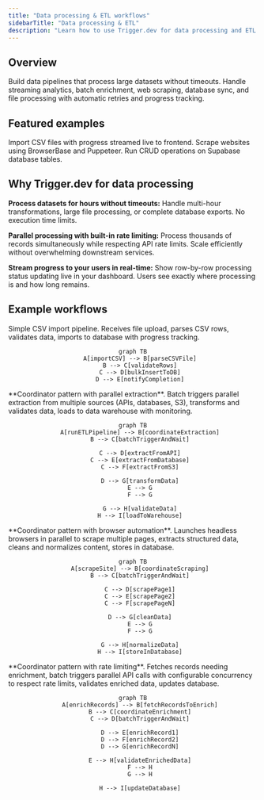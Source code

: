 ```yaml
---
title: "Data processing & ETL workflows"
sidebarTitle: "Data processing & ETL"
description: "Learn how to use Trigger.dev for data processing and ETL including web scraping, database synchronization, batch enrichment, and streaming analytics workflows"
---
```



## Overview

Build data pipelines that process large datasets without timeouts. Handle streaming analytics, batch enrichment, web scraping, database sync, and file processing with automatic retries and progress tracking.

## Featured examples

<CardGroup cols={3}>
  <Card
    title="Realtime CSV importer"
    icon="book"
    href="/guides/example-projects/realtime-csv-importer"
  >
    Import CSV files with progress streamed live to frontend.
  </Card>
  <Card title="Web scraper with BrowserBase" icon="book" href="/guides/examples/scrape-hacker-news">
    Scrape websites using BrowserBase and Puppeteer.
  </Card>
  <Card
    title="Supabase database operations"
    icon="book"
    href="/guides/examples/supabase-database-operations"
  >
    Run CRUD operations on Supabase database tables.
  </Card>
</CardGroup>

## Why Trigger.dev for data processing

**Process datasets for hours without timeouts:** Handle multi-hour transformations, large file processing, or complete database exports. No execution time limits.

**Parallel processing with built-in rate limiting:** Process thousands of records simultaneously while respecting API rate limits. Scale efficiently without overwhelming downstream services.

**Stream progress to your users in real-time:** Show row-by-row processing status updating live in your dashboard. Users see exactly where processing is and how long remains.

## Example workflows

<Tabs>
  <Tab title="CSV import">
    Simple CSV import pipeline. Receives file upload, parses CSV rows, validates data, imports to database with progress tracking.

<div align="center">

```mermaid
graph TB
    A[importCSV] --> B[parseCSVFile]
    B --> C[validateRows]
    C --> D[bulkInsertToDB]
    D --> E[notifyCompletion]
```

</div>
  </Tab>

  <Tab title="ETL pipeline">
    **Coordinator pattern with parallel extraction**. Batch triggers parallel extraction from multiple sources (APIs, databases, S3), transforms and validates data, loads to data warehouse with monitoring.

<div align="center">

```mermaid
graph TB
    A[runETLPipeline] --> B[coordinateExtraction]
    B --> C[batchTriggerAndWait]

    C --> D[extractFromAPI]
    C --> E[extractFromDatabase]
    C --> F[extractFromS3]

    D --> G[transformData]
    E --> G
    F --> G

    G --> H[validateData]
    H --> I[loadToWarehouse]
```

</div>
  </Tab>

  <Tab title="Web scraping">
    **Coordinator pattern with browser automation**. Launches headless browsers in parallel to scrape multiple pages, extracts structured data, cleans and normalizes content, stores in database.

<div align="center">

```mermaid
graph TB
    A[scrapeSite] --> B[coordinateScraping]
    B --> C[batchTriggerAndWait]

    C --> D[scrapePage1]
    C --> E[scrapePage2]
    C --> F[scrapePageN]

    D --> G[cleanData]
    E --> G
    F --> G

    G --> H[normalizeData]
    H --> I[storeInDatabase]
```

</div>
  </Tab>

  <Tab title="Batch enrichment">
    **Coordinator pattern with rate limiting**. Fetches records needing enrichment, batch triggers parallel API calls with configurable concurrency to respect rate limits, validates enriched data, updates database.

<div align="center">

```mermaid
graph TB
    A[enrichRecords] --> B[fetchRecordsToEnrich]
    B --> C[coordinateEnrichment]
    C --> D[batchTriggerAndWait]

    D --> E[enrichRecord1]
    D --> F[enrichRecord2]
    D --> G[enrichRecordN]

    E --> H[validateEnrichedData]
    F --> H
    G --> H

    H --> I[updateDatabase]
```

</div>
  </Tab>
</Tabs>

<UseCasesCards />
